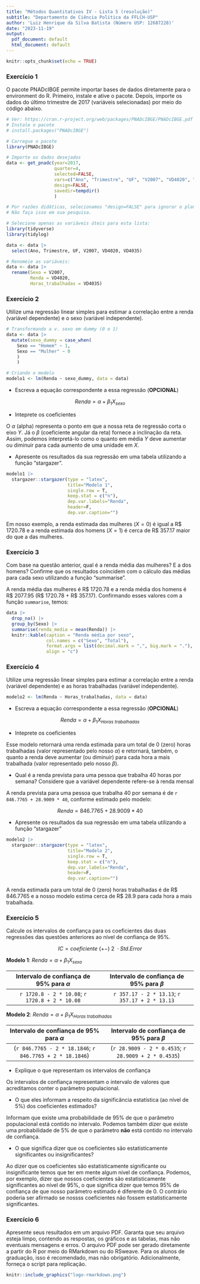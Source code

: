 ```yaml
---
title: "Métodos Quantitativos IV - Lista 5 (resolução)"
subtitle: "Departamento de Ciência Política da FFLCH-USP"
author: 'Luiz Henrique da Silva Batista (Número USP: 12687228)'
date: "2023-11-19"
output:
  pdf_document: default
  html_document: default
---
```


```r
knitr::opts_chunk$set(echo = TRUE)
```

### Exercício 1

O pacote PNADcIBGE permite importar bases de dados diretamente para o environment do R. Primeiro, instale e ative o pacote. Depois, importe os dados do último trimestre de 2017 (variáveis selecionadas) por meio do código abaixo.

```r
# Ver: https://cran.r-project.org/web/packages/PNADcIBGE/PNADcIBGE.pdf
# Instale o pacote
# install.packages("PNADcIBGE")

# Carregue o pacote
library(PNADcIBGE)

# Importe os dados desejados
data <- get_pnadc(year=2017,
                  quarter=4,
                  selected=FALSE,
                  vars=c("Ano", "Trimestre", "UF", "V2007", "VD4020", "VD4035"),
                  design=FALSE,
                  savedir=tempdir()
                  )

# Por razões didáticas, selecionamos "design=FALSE" para ignorar o plano amostral.
# Não faça isso em sua pesquisa.

# Selecione apenas as variáveis úteis para esta lista:
library(tidyverse)
library(tidylog)

data <- data |> 
  select(Ano, Trimestre, UF, V2007, VD4020, VD4035)

# Renomeie as variáveis:
data <- data |> 
  rename(Sexo = V2007,
         Renda = VD4020,
         Horas_trabalhadas = VD4035)
```

### Exercício 2

Utilize uma regressão linear simples para estimar a correlação entre a renda (variável dependente) e o sexo (variável independente).

```r
# Transformando a v. sexo em dummy (0 e 1)
data <- data |> 
  mutate(sexo_dummy = case_when(
    Sexo == "Homem" ~ 1, 
    Sexo == "Mulher" ~ 0
    )
    )

# Criando o modelo
modelo1 <- lm(Renda ~ sexo_dummy, data = data)
```

-   Escreva a equação correspondente a essa regressão (**OPCIONAL**)

$$
Renda = \alpha + \beta_{1} X_{sexo}
$$

-   Inteprete os coeficientes

O $\alpha$ (alpha) representa o ponto em que a nossa reta de regressão corta o eixo $Y$. Já o $\beta$ (coeficiente angular da reta) fornece a inclinação da reta. Assim, podemos interpretá-lo como o quanto em média $Y$ deve aumentar ou diminuir para cada aumento de uma unidade em $X$.

-   Apresente os resultados da sua regressão em uma tabela utilizando a função "stargazer".

```r
modelo1 |> 
  stargazer::stargazer(type = "latex",
                       title="Modelo 1",
                       single.row = T, 
                       keep.stat = c("n"),
                       dep.var.labels="Renda",
                       header=F,
                       dep.var.caption="")
```

Em nosso exemplo, a renda estimada das mulheres ($X = 0$) é igual a R\$ 1720.78 e a renda estimada dos homens ($X = 1$) é cerca de R\$ 357.17 maior do que a das mulheres.

### Exercício 3

Com base na questão anterior, qual é a renda média das mulheres? E a dos homens? Confirme que os resultados coincidem com o cálculo das médias para cada sexo utilizando a função "summarise".

A renda média das mulheres é R\$ 1720.78 e a renda média dos homens é R\$ 2077.95 (R\$ 1720.78 + R\$ 357.17). Confirmando esses valores com a função `summarise`, temos:

```r
data |> 
  drop_na() |> 
  group_by(Sexo) |> 
  summarise(renda_media = mean(Renda)) |> 
  knitr::kable(caption = "Renda média por sexo",
               col.names = c("Sexo", "Total"), 
               format.args = list(decimal.mark = ",", big.mark = "."),
               align = "c")
```

### Exercício 4

Utilize uma regressão linear simples para estimar a correlação entre a renda (variável dependente) e as horas trabalhadas (variável independente).

```r
modelo2 <- lm(Renda ~ Horas_trabalhadas, data = data)
```

-   Escreva a equação correspondente a essa regressão (**OPCIONAL**)

$$Renda = \alpha + \beta_{1} X_{Horas\ trabalhadas}$$

-   Inteprete os coeficientes

Esse modelo retornará uma renda estimada para um total de 0 (zero) horas trabalhadas (valor representado pelo nosso $\alpha$) e retornará, também, o quanto a renda deve aumentar (ou diminuir) para cada hora a mais trabalhada (valor representado pelo nosso $\beta$).

-   Qual é a renda prevista para uma pessoa que trabalha 40 horas por semana? Considere que a variável dependente refere-se à renda mensal

A renda prevista para uma pessoa que trabalha 40 por semana é de `r 846.7765 + 28.9009 * 40`, conforme estimado pelo modelo:

$$Renda = 846.7765 + 28.9009 * 40$$

-   Apresente os resultados da sua regressão em uma tabela utilizando a função "stargazer"

```r
modelo2 |> 
  stargazer::stargazer(type = "latex",
                       title="Modelo 2",
                       single.row = T, 
                       keep.stat = c("n"),
                       dep.var.labels="Renda",
                       header=F,
                       dep.var.caption="")
```

A renda estimada para um total de 0 (zero) horas trabalhadas é de R\$ 846.7765 e a nosso modelo estima cerca de R\$ 28.9 para cada hora a mais trabalhada.

### Exercício 5

Calcule os intervalos de confiança para os coeficientes das duas regressões das questões anteriores ao nível de confiança de 95%.

$$
IC = coeficiente\ (+-)\ 2\ \cdot Std. Error
$$

**Modelo 1**: $Renda = \alpha + \beta_{1} X_{sexo}$

|  Intervalo de confiança de 95% para $\alpha$   |   Intervalo de confiança de 95% para $\beta$   |
|:----------------------------------:|:----------------------------------:|
| `r 1720.8 - 2 * 10.08`; `r 1720.8 + 2 * 10.08` | `r 357.17 - 2 * 13.13`; `r 357.17 + 2 * 13.13` |

**Modelo 2**: $Renda = \alpha + \beta_{1} X_{Horas\ trabalhadas}$

|       Intervalo de confiança de 95% para $\alpha$        |      Intervalo de confiança de 95% para $\beta$      |
|:-----------------------------------:|:---------------------------------:|
| (`r 846.7765 - 2 * 18.1846`; `r 846.7765 + 2 * 18.1846`) | (`r 28.9009 - 2 * 0.4535`; `r 28.9009 + 2 * 0.4535`) |

-   Explique o que representam os intervalos de confiança

Os intervalos de confiança representam o intervalo de valores que acreditamos conter o parâmetro populacional.

-   O que eles informam a respeito da significância estatística (ao nível de 5%) dos coeficientes estimados?

Informam que existe uma probabilidade de 95% de que o parâmetro populacional está contido no intervalo. Podemos também dizer que existe uma probabilidade de 5% de que o parâmetro **não** está contido no intervalo de confiança.

-   O que significa dizer que os coeficientes são estatisticamente significantes ou insignificantes?

Ao dizer que os coeficientes são estatisticamente significante ou insignificante temos que ter em mente algum nível de confiança. Podemos, por exemplo, dizer que nossos coeficientes são estatisticamente significantes ao nível de 95%, o que significa dizer que temos 95% de confiança de que nosso parâmetro estimado é diferente de 0. O contrário poderia ser afirmado se nossss coeficientes não fossem estatisticamente significantes.

### Exercício 6

Apresente seus resultados em um arquivo PDF. Garanta que seu arquivo esteja limpo, contendo as respostas, os gráficos e as tabelas, mas não eventuais mensagens e erros. O arquivo PDF pode ser gerado diretamente a partir do R por meio do RMarkdown ou do RSweave. Para os alunos de graduação, isso é recomendado, mas não obrigatório. Adicionalmente, forneça o script para replicação.

```r
knitr::include_graphics("logo-rmarkdown.png")
```
